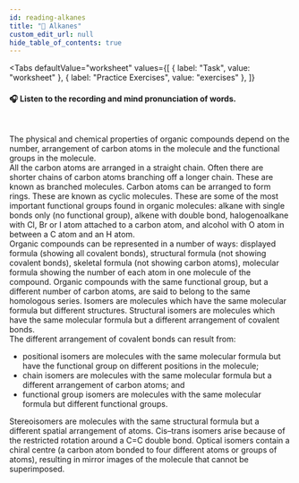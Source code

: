 ```yaml
---
id: reading-alkanes
title: "📝 Alkanes"
custom_edit_url: null
hide_table_of_contents: true
---
```



<Tabs
  defaultValue="worksheet"
  values={[
    { label: "Task", value: "worksheet" },
    { label: "Practice Exercises", value: "exercises" },
  ]}
>
<TabItem value="worksheet">

#### 🎧️ Listen to the recording and mind pronunciation of words.

<ReactPlayer
  url="/media/508.255b0fd7.mp3"
  width="100ww"
  height="40px"
  controls={true}
/>

<br />

The  physical  and  chemical  properties  of  organic  compounds depend on the number, arrangement of carbon atoms in the molecule and the functional groups in the molecule.  
All the carbon atoms are arranged in a straight chain. Often there are shorter chains of carbon atoms branching off a longer chain. These are known as branched molecules. Carbon atoms can be arranged to form rings. These are known as cyclic molecules. These are some of the most important functional groups found in organic molecules: alkane with single bonds only (no functional group), alkene with double bond, halogenoalkane with Cl, Br or I atom attached to a carbon atom, and alcohol with O atom in between a C atom and an H atom.  
Organic compounds can be represented in a number of ways: displayed formula (showing all covalent bonds), structural formula (not showing covalent bonds), skeletal formula (not showing carbon atoms), molecular formula showing the number of each atom in one molecule of the compound. Organic compounds with the same functional group, but a different number of carbon atoms, are said to belong to the same homologous series. Isomers are molecules which have the same molecular formula but different structures. Structural isomers are molecules which have the same molecular formula but a different arrangement of covalent bonds.  
The different arrangement of covalent bonds can result from:  

- positional isomers are molecules with the same molecular formula but have the functional group on different positions in the molecule;
- chain isomers are molecules with the same molecular formula but a different arrangement of carbon atoms; and
- functional  group  isomers  are  molecules  with  the  same molecular formula but different functional groups.

Stereoisomers are molecules with the same structural formula but a different spatial arrangement of atoms. Cis–trans isomers arise because of the restricted rotation around a C=C double bond. Optical isomers contain a chiral centre (a carbon atom bonded to four different atoms or groups of atoms), resulting in mirror images of the molecule that cannot be superimposed.

<Frame src="https://learningapps.org/watch?v=pmamutg5t21" height="480px" />

</TabItem>

<TabItem value="exercises">

<Frame src="https://learningapps.org/watch?v=pz97qgyvn21" height="840px" />
<Frame src="https://learningapps.org/watch?v=pubv88vjj21" height="780px" />
<Frame src="https://learningapps.org/watch?v=psjs803wj21" height="865px" />
<Frame src="https://learningapps.org/watch?v=pe8pg2wy521" height="815px" />
<Frame src="https://learningapps.org/watch?v=pufag7xmk21" height="535px" />
<Frame src="https://learningapps.org/watch?v=pj3kvog2k21" height="785px" />
<Frame src="https://learningapps.org/watch?v=pog6wc5jt21" height="785px" />
<Frame src="https://learningapps.org/watch?v=pgkn7nx0v21" height="785px" />
<Frame src="https://learningapps.org/watch?v=ptk7hexdk21" height="685px" />
<Frame src="https://learningapps.org/watch?v=pbb7889kn21" height="555px" />
<Frame src="https://learningapps.org/watch?v=p4yradd5j21" height="535px" />
<Frame src="https://learningapps.org/watch?v=p715qpid521" height="875px" />

</TabItem>
</Tabs>

